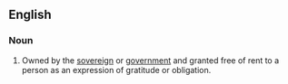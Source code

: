 ==English==

===Noun===
{{en-noun|head=[[grace]] and [[favour]]|-}}

# {{context|British|as a modifier to a form of accomodation}} Owned by the [[sovereign]] or [[government]] and granted free of rent to a person as an expression of gratitude or obligation.